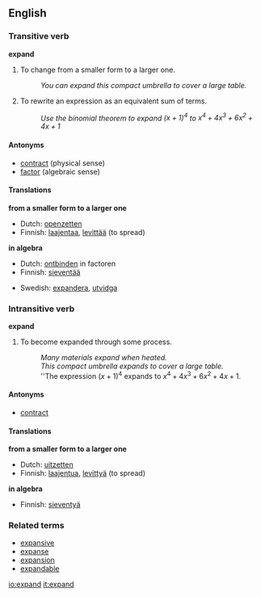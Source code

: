 ==English==

=== Transitive verb ===
'''expand'''

#<!--VTrDeploy--> To change from a smaller form to a larger one.
#: ''You can expand this compact umbrella to cover a large table.''
#<!--VTrDecompose--> {{algebra}} To rewrite an expression as an equivalent sum of terms.
#: ''Use the binomial theorem to expand <math>{(x+1)}^4</math> to <math>x^4 + 4x^3 + 6x^2 + 4x + 1</math>''

====Antonyms====
*[[contract]] (physical sense)
*[[factor]] (algebraic sense)

====Translations====
<!--VTrDeploy-->'''from a smaller form to a larger one'''
{{top}}
*Dutch: [[openzetten]]
*Finnish: [[laajentaa]], [[levittää]] (to spread)
{{mid}}
{{bottom}}

<!--VTrDecompose-->'''in algebra'''
{{top}}
*Dutch: [[ontbinden]] in factoren
*Finnish: [[sieventää]]
{{mid}}
{{bottom}}

{{checktrans}}
*Swedish: [[expandera]], [[utvidga]]

=== Intransitive verb ===
'''expand'''

#<!--VInGrowLarger--> To become expanded through some process.
#: ''Many materials expand when heated.''
#: ''This compact umbrella expands to cover a large table.''
#:<!--VInAlgebra--> ''The expression <math>{(x+1)}^4</math> expands to <math>x^4 + 4x^3 + 6x^2 + 4x + 1</math>.

====Antonyms====
*[[contract]]

====Translations====
<!--VInGrowLarger-->'''from a smaller form to a larger one'''
{{top}}
*Dutch: [[uitzetten]]
*Finnish: [[laajentua]], [[levittyä]] (to spread)
{{mid}}
{{bottom}}
<!--VInAlgebra-->'''in algebra'''
{{top}}
*Finnish: [[sieventyä]]
{{mid}}
{{bottom}}

=== Related terms ===
*[[expansive]]
*[[expanse]]
*[[expansion]]
*[[expandable]]

[[io:expand]]
[[it:expand]]